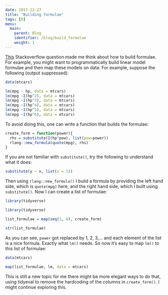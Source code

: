 ```yaml
---
date: 2017-12-27
title: "Building formulae"
tags: [R]
menu:
  main:
    parent: Blog
    identifier: /blog/build_formulae
    weight: 1
---
```


[This](https://stackoverflow.com/questions/47957081/k-fold-cross-validation-in-purr-and-model)
Stackoverflow question made me think about how to build formulae. For example, you might want to
programmatically build linear model formulae and then map these models on data. For example,
suppose the following (output suppressed):

```r
data(mtcars)

lm(mpg ~ hp, data = mtcars)
lm(mpg ~I(hp^2), data = mtcars)
lm(mpg ~I(hp^3), data = mtcars)
lm(mpg ~I(hp^4), data = mtcars)
lm(mpg ~I(hp^5), data = mtcars)
lm(mpg ~I(hp^6), data = mtcars)
```

To avoid doing this, one can write a function that builds the formulae:

```r
create_form = function(power){
  rhs = substitute(I(hp^pow), list(pow=power))
  rlang::new_formula(quote(mpg), rhs)
}
```

If you are not familiar with `substitute()`, try the following to understand what it does:

```r
substitute(y ~ x, list(x = 1))
```

Then using `rlang::new_formula()` I build a formula by providing the left hand side, which is
`quote(mpg)` here, and the right hand side, which I built using `substitute()`. Now I can create a
list of formulae:

```r
library(tidyverse)
```

```r
library(tidyverse)

list_formulae = map(seq(1, 6), create_form)

str(list_formulae)
```

As you can see, `power` got replaced by 1, 2, 3,... and each element of the list is a nice formula.
Exactly what `lm()` needs. So now it's easy to map `lm()` to this list of formulae:

```r
data(mtcars)

map(list_formulae, lm, data = mtcars)
```

This is still a new topic for me there might be more elegant ways to do that, using tidyeval to remove
the hardcoding of the columns in `create_form()`. I might continue exploring this.
